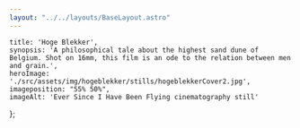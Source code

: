 ```yaml
---
layout: "../../layouts/BaseLayout.astro"
---
```

    title: 'Hoge Blekker',
    synopsis: 'A philosophical tale about the highest sand dune of Belgium. Shot on 16mm, this film is an ode to the relation between men and grain.',
    heroImage: './src/assets/img/hogeblekker/stills/hogeblekkerCover2.jpg',
    imageposition: "55% 50%",
    imageAlt: 'Ever Since I Have Been Flying cinematography still'
};

<ProjectHero title={meta.title} synopsis={meta.synopsis} heroImage={meta.heroImage} alt={meta.imageAlt} imageposition={meta.imageposition} />

<section class="hero">
    <div class="hero-content" data-te-lightbox-init>  
        <ContentPicture image="./src/assets/img/hogeblekker/stills/20181119_HogeBlekker_2.3.1.jpg" alt={meta.imageAlt} />
    </div>
</section>

<section class="hero" >
    <div id="credits" class="hero-content grid grid-cols-2 gap-2 text-base-200" data-aos="fade-up" data-aos-duration="600">            
        <CreditsItem crewfunction="Director" crewname="Aylin Gökmen" />
        <CreditsItem crewfunction="Cinematographer" crewname="Victor Maes" />
        <CreditsItem crewfunction="Assistant Director" crewname="Quan Nguyen Hong" />
    </div>  
</section>

<section class="hero">
    <div class="hero-content grid grid-cols-1 md:grid-cols-2 gap-3" data-te-lightbox-init>            
        <ContentPicture image="./src/assets/img/hogeblekker/stills/20181119_HogeBlekker_2.10.1.jpg" alt={meta.imageAlt} />
        <ContentPicture image="./src/assets/img/hogeblekker/stills/20181119_HogeBlekker_2.11.1.jpg" alt={meta.imageAlt} />
        <ContentPicture image="./src/assets/img/hogeblekker/stills/20181119_HogeBlekker_2.12.1.jpg" alt={meta.imageAlt} />
        <ContentPicture image="./src/assets/img/hogeblekker/stills/20181119_HogeBlekker_2.5.1.jpg" alt={meta.imageAlt} />
        <ContentPicture image="./src/assets/img/hogeblekker/stills/20181119_HogeBlekker_2.7.1.jpg" alt={meta.imageAlt} />
        <ContentPicture image="./src/assets/img/hogeblekker/stills/20181119_HogeBlekker_2.8.1.jpg" alt={meta.imageAlt} />
        <ContentPicture image="./src/assets/img/hogeblekker/stills/20181119_HogeBlekker_2.1.1.jpg" alt={meta.imageAlt} />
    </div>
</section>



